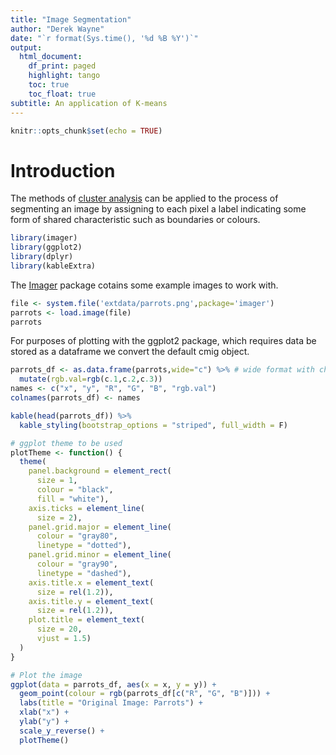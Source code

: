 ```yaml
---
title: "Image Segmentation"
author: "Derek Wayne"
date: "`r format(Sys.time(), '%d %B %Y')`"
output:
  html_document:
    df_print: paged
    highlight: tango
    toc: true
    toc_float: true
subtitle: An application of K-means
---
```


```r
knitr::opts_chunk$set(echo = TRUE)
```

# Introduction

The methods of [cluster analysis](https://derekwayne.github.io/clustering/) can be applied to the process of segmenting an image by assigning to each pixel a label indicating some form of shared characteristic such as boundaries or colours.

```r
library(imager)
library(ggplot2)
library(dplyr)
library(kableExtra)
```
The [Imager](https://cran.r-project.org/web/packages/imager/index.html) package cotains some example images to work with.
```r
file <- system.file('extdata/parrots.png',package='imager')
parrots <- load.image(file)
parrots
```
For purposes of plotting with the ggplot2 package, which requires data be stored as a dataframe we convert the default cmig object. 
```r
parrots_df <- as.data.frame(parrots,wide="c") %>% # wide format with channels as columns
  mutate(rgb.val=rgb(c.1,c.2,c.3)) 
names <- c("x", "y", "R", "G", "B", "rgb.val")
colnames(parrots_df) <- names
```
```r
kable(head(parrots_df)) %>%
  kable_styling(bootstrap_options = "striped", full_width = F)
```

```r
# ggplot theme to be used
plotTheme <- function() {
  theme(
    panel.background = element_rect(
      size = 1,
      colour = "black",
      fill = "white"),
    axis.ticks = element_line(
      size = 2),
    panel.grid.major = element_line(
      colour = "gray80",
      linetype = "dotted"),
    panel.grid.minor = element_line(
      colour = "gray90",
      linetype = "dashed"),
    axis.title.x = element_text(
      size = rel(1.2)),
    axis.title.y = element_text(
      size = rel(1.2)),
    plot.title = element_text(
      size = 20,
      vjust = 1.5)
  )
}
```
```r
# Plot the image
ggplot(data = parrots_df, aes(x = x, y = y)) + 
  geom_point(colour = rgb(parrots_df[c("R", "G", "B")])) +
  labs(title = "Original Image: Parrots") +
  xlab("x") +
  ylab("y") +
  scale_y_reverse() +
  plotTheme()
```




